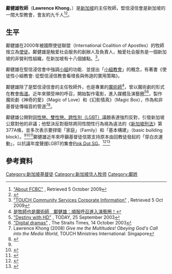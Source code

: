 {{Infobox Person
| name         = 鄺健雄
| caption      = 鄺健雄,Lawrence_Khong
| birth_date  = 1952
| birth_place = [[新加坡|新加坡]]
| chursh =      [[堅信浸信會|堅信浸信會]]
| occupation   = [[牧師|牧師]]、[[佈道家|佈道家]]、[[魔術師|魔術師]]
| religion    = [[基督教|基督教]]
| spouse = Rev (Dr) Nina Khong
| children = Priscilla, Michelle, Anthony 及 Daniel
}}

'''鄺健雄牧師'''（'''Lawrence Khong'''，{{bd|1952年||}}）是[[新加坡|新加坡]]{{link-en|堅信浸信會|Faith_Community_Baptist_Church}}的主任牧師，堅信浸信會是新加坡的一間大型教會，會友約九千人<ref name=abtfcbf>[http://www.fcbc.org.sg/pdf/AboutFCBC_Eng007.pdf "About FCBC"] {{webarchive|url=https://web.archive.org/web/20110927180042/http://www.fcbc.org.sg/pdf/AboutFCBC_Eng007.pdf |date=2011-09-27 }}, Retrieved 5 October 2009</ref><ref name=fcbcwebsite>{{cite web |url=http://www.fcbc.org.sg/index.asp |title=存档副本 |accessdate=2009-11-05  |deadurl=yes |archiveurl=https://web.archive.org/web/20100405082102/http://www.fcbc.org.sg/index.asp |archivedate=2010-04-05 }}</ref>。

==生平==
鄺健雄在2000年被國際使徒聯盟（International Coalition of Apostles）的{{link-en|彼得·魏格納|C._Peter_Wagner}}牧師按立為[[使徒|使徒]]。鄺健雄是触爱社会服务的創辦人及負責人，触爱社会服务是一個新加坡的非營利性組織，在新加坡有十八個據點。<ref name=tcs>[http://www.tcs.org.sg/corp_info/lk_profile.php "TOUCH Community Services Corporate Information"] {{Wayback|url=http://www.tcs.org.sg/corp_info/lk_profile.php |date=20190614064200 }}, Retrieved 5 Oct 2009</ref>。

鄺健雄在堅信浸信會中強調[[細胞小組|小組]]的功能．並提出「[[小組教會|小組教會]]」的概念，有著書《使徒性小組教會: 從堅信浸信教會看增長與佈道的實用策略》。

鄺健雄除了是堅信浸信會的主任牧師外，也是專業的[[魔術師|魔術師]]<ref>[http://news.dhf.org.tw/News.aspx?cate=11&key=3714 是牧師也是魔術師　鄺健雄：順服呼召進入演藝圈！]{{dead link|date=2018年4月 |bot=InternetArchiveBot |fix-attempted=yes }}</ref>，曾以魔術劇的形式在教會[[佈道|佈道]]。近年來領受神的呼召，開始製作電影，進入媒體及演藝圈<ref name=today>[http://www.fcbc.org.sg/fcbc_mediacenter_019.asp "Destiny with HD"] {{webarchive|url=https://web.archive.org/web/20100601235730/http://www.fcbc.org.sg/fcbc_mediacenter_019.asp |date=2010-06-01 }}, TODAY, 25 September 2003</ref><ref name=stdramas>[http://www.fcbc.org.sg/fcbc_mediacenter_021.asp "Digital dramas"] {{webarchive|url=https://web.archive.org/web/20090527091648/http://www.fcbc.org.sg/fcbc_mediacenter_021.asp |date=2009-05-27 }}, The Straits Times, 14 October 2003</ref>，製作魔術劇《神奇的愛》（Magic of Love）和《幻影情真》（Magic Box），作為和非基督徒傳福音的管道<ref name = bkref1>Lawrence Khong (2008) ''Give me the Multitudes! Obeying God's Call into the Media World'', TOUCH Ministries International: Singapore</ref><ref name="zhchris">{{Cite web |url=http://chinese.christianpost.com/article/%E6%96%B0%E5%8A%A0%E5%9D%A1%E7%89%A7%E5%B8%AB%E8%AD%A6%E5%91%8A-%E5%BB%A2%E9%99%A4-%E5%90%8C%E6%80%A7%E6%88%80%E6%B3%95-%E5%B0%87%E5%A8%81%E8%84%85%E5%88%B0%E5%AE%B6%E5%BA%AD-13821/ |title=新加坡牧師警告：廢除「同性戀法」將威脅到家庭 |access-date=2013-10-10 |archive-url=https://web.archive.org/web/20130126082350/http://chinese.christianpost.com/article/%E6%96%B0%E5%8A%A0%E5%9D%A1%E7%89%A7%E5%B8%AB%E8%AD%A6%E5%91%8A-%E5%BB%A2%E9%99%A4-%E5%90%8C%E6%80%A7%E6%88%80%E6%B3%95-%E5%B0%87%E5%A8%81%E8%84%85%E5%88%B0%E5%AE%B6%E5%BA%AD-13821/ |archive-date=2013-01-26 |dead-url=yes }}</ref>。

鄺健雄公開對[[LGBT|同性戀、雙性戀、跨性別（LGBT）]]議題表達強烈反對，引發新加坡公眾對他的非議；他堅決反對廢除將同性間性行為視為違法的《[[新加坡刑法|新加坡刑法]]》第377A條，並多次表示要捍衛「家庭」（Family）和「基本構建」（basic building block）。<ref name="zhchris"/><ref>{{Cite web |url=http://mothership.sg/2015/06/pastor-lawrence-khong-we-will-wear-white-until-the-pink-is-gone/ |title=Pastor Lawrence Khong: ‘We will wear white until the pink is gone’ |access-date=2016-09-30 |archive-date=2016-06-16 |archive-url=https://web.archive.org/web/20160616161739/http://mothership.sg/2015/06/pastor-lawrence-khong-we-will-wear-white-until-the-pink-is-gone/ |dead-url=no }}</ref><ref>{{Cite web |url=http://www.straitstimes.com/singapore/ikea-singapore-reviewing-support-for-pastors-magic-show-after-backlash-from-gay-rights |title=Ikea Singapore reviewing support for pastor's magic show after backlash from gay rights groups |access-date=2016-09-30 |archive-date=2018-06-22 |archive-url=https://web.archive.org/web/20180622165330/https://www.straitstimes.com/singapore/ikea-singapore-reviewing-support-for-pastors-magic-show-after-backlash-from-gay-rights |dead-url=no }}</ref>鄺健雄近年來呼籲基督徒信眾支持原本由回教徒發起的「穿白衣運動」，以抗議年度聲援LGBT的集會[[Pink_Dot_SG|Pink Dot SG]]。<ref>{{Cite web |url=http://www.zaobao.com.sg/special/outline/story20140629-360310 |title=“粉红色”聚会人数剧增 “穿白”运动相对受冷落 |access-date=2016-09-30 |archive-date=2016-10-02 |archive-url=https://web.archive.org/web/20161002160045/http://www.zaobao.com.sg/special/outline/story20140629-360310 |dead-url=no }}</ref><ref>{{Cite web |url=http://www.theonlinecitizen.com/2015/06/15/lawrence-khong-pink-dot-vandalises-singapore-with-their-propaganda/ |title=Lawrence Khong: “Pink Dot ‘vandalises’ Singapore with their propaganda |access-date=2016-09-30 |archive-date=2017-11-04 |archive-url=https://web.archive.org/web/20171104234927/https://www.theonlinecitizen.com/2015/06/15/lawrence-khong-pink-dot-vandalises-singapore-with-their-propaganda/ |dead-url=yes }}</ref>

==參考資料==
{{reflist|2}}

[[Category:新加坡基督徒|Category:新加坡基督徒]]
[[Category:新加坡华人牧师|Category:新加坡华人牧师]]
[[Category:鄺姓|Category:鄺姓]]
